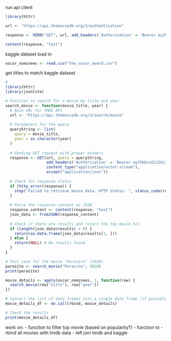 run api client
```r
library(httr)

url <- "https://api.themoviedb.org/3/authentication"

response <- VERB("GET", url, add_headers('Authorization' = 'Bearer eyJhbGciOiJIUzI1NiJ9.eyJhdWQiOiJhYjczMmU4NzhiZWVkYzMxYzNiN2Y3MDJhZWFmMDcxYyIsIm5iZiI6MTczMzM1MDcyMi4xOTYsInN1YiI6IjY3NTBkNTQyNWFjZTk4YmE0NmQ0ODU5NyIsInNjb3BlcyI6WyJhcGlfcmVhZCJdLCJ2ZXJzaW9uIjoxfQ.9LGR9bjTfxEoEGfSv0con3tA9yBuRpNSpFnTDb1jUkA'), content_type("application/octet-stream"), accept("application/json"))

content(response, "text")
```

kaggle dataset load in
```r
oscar_nominees <- read.csv("the_oscar_award.csv")
```

get titles to match kaggle dataset
```r
# 
library(httr)
library(jsonlite)

# Function to search for a movie by title and year
search_movie <- function(movie_title, year) {
  # Base URL for TMDb API
  url <- "https://api.themoviedb.org/3/search/movie"
  
  # Parameters for the query
  queryString <- list(
    query = movie_title,
    year = as.character(year)
  )
  
  # Sending GET request with proper headers
  response <- GET(url, query = queryString, 
                  add_headers('Authorization' = 'Bearer eyJhbGciOiJIUzI1NiJ9.eyJhdWQiOiJhYjczMmU4NzhiZWVkYzMxYzNiN2Y3MDJhZWFmMDcxYyIsIm5iZiI6MTczMzM1MDcyMi4xOTYsInN1YiI6IjY3NTBkNTQyNWFjZTk4YmE0NmQ0ODU5NyIsInNjb3BlcyI6WyJhcGlfcmVhZCJdLCJ2ZXJzaW9uIjoxfQ.9LGR9bjTfxEoEGfSv0con3tA9yBuRpNSpFnTDb1jUkA'),
                  content_type("application/octet-stream"),
                  accept("application/json"))
  
  # Check for response status
  if (http_error(response)) {
    stop("Failed to retrieve movie data. HTTP Status: ", status_code(response))
  }
  
  # Parse the response content as JSON
  response_content <- content(response, "text")
  json_data <- fromJSON(response_content)
  
  # Check if there are results and return the top movie hit
  if (length(json_data$results) > 0) {
    return(as.data.frame(json_data$results[1, ]))
  } else {
    return(NULL) # No results found
  }
}
```

```r
# Test case for the movie "Parasite" (2020)
parasite <- search_movie("Parasite", 2020)
print(parasite)

```

```r
movie_details <- apply(oscar_nominees, 1, function(row) {
  search_movie(row["title"], row["year"])
})

# Convert the list of data frames into a single data frame (if possible)
movie_details_df <- do.call(rbind, movie_details)

# Check the results
print(movie_details_df)
```


work on:
- function to filter top movie (based on popularity?)
- function to 
- rbind all movies with tmdb data
- left join tmdb and kaggle
